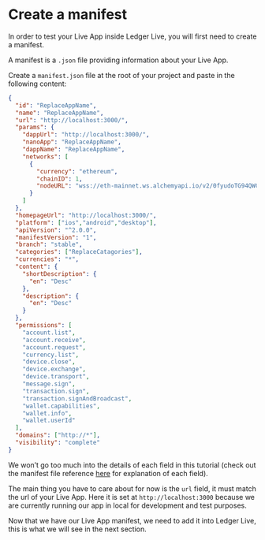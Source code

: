 # Create a manifest

In order to test your Live App inside Ledger Live, you will first need to create a manifest.

A manifest is a `.json` file providing information about your Live App.

Create a `manifest.json` file at the root of your project and paste in the following content:

```json
{
  "id": "ReplaceAppName",
  "name": "ReplaceAppName",
  "url": "http://localhost:3000/",
  "params": {
    "dappUrl": "http://localhost:3000/",
    "nanoApp": "ReplaceAppName",
    "dappName": "ReplaceAppName",
    "networks": [
      {
        "currency": "ethereum",
        "chainID": 1,
        "nodeURL": "wss://eth-mainnet.ws.alchemyapi.io/v2/0fyudoTG94QWC0tEtfJViM9v2ZXJuij2"
      }
    ]
  },
  "homepageUrl": "http://localhost:3000/",
  "platform": ["ios","android","desktop"],
  "apiVersion": "^2.0.0",
  "manifestVersion": "1",
  "branch": "stable",
  "categories": ["ReplaceCatagories"],
  "currencies": "*",
  "content": {
    "shortDescription": {
      "en": "Desc"
    },
    "description": {
      "en": "Desc"
    }
  },
  "permissions": [
    "account.list",
    "account.receive",
    "account.request",
    "currency.list",
    "device.close",
    "device.exchange",
    "device.transport",
    "message.sign",
    "transaction.sign",
    "transaction.signAndBroadcast",
    "wallet.capabilities",
    "wallet.info",
    "wallet.userId"
  ],
  "domains": ["http://*"],
  "visibility": "complete"
}
```

We won’t go too much into the details of each field in this tutorial (check out the manifest file reference [here](/manifest/) for explanation of each field).

The main thing you have to care about for now is the `url` field, it must match the url of your Live App. Here it is set at `http://localhost:3000` because we are currently running our app in local for development and test purposes.

Now that we have our Live App manifest, we need to add it into Ledger Live, this is what we will see in the next section.
